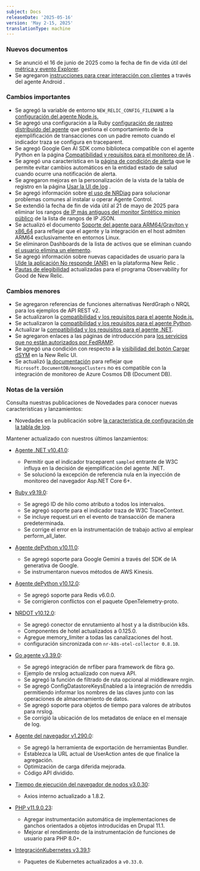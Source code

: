 ```yaml
---
subject: Docs
releaseDate: '2025-05-16'
version: 'May 2-15, 2025'
translationType: machine
---
```


### Nuevos documentos

* Se anunció el 16 de junio de 2025 como la fecha de fin de vida útil del [métrica y evento Explorer](/eol/2025/05/metrics-and-event-explorer/).
* Se agregaron [instrucciones para crear interacción con clientes](/docs/mobile-monitoring/new-relic-mobile-android/install-configure/android-agent-custom-Interaction/) a través del agente Android .

### Cambios importantes

* Se agregó la variable de entorno `NEW_RELIC_CONFIG_FILENAME` a la [configuración del agente Node.js.](/docs/apm/agents/nodejs-agent/installation-configuration/nodejs-agent-configuration/#filename)
* Se agregó una configuración a la Ruby [configuración de rastreo distribuido del agente](/docs/apm/agents/ruby-agent/configuration/ruby-agent-configuration/#distributed_tracing-sampler-remote_parent_sampled) que gestiona el comportamiento de la ejemplificación de transacciones con un padre remoto cuando el indicador traza se configura en traceparent.
* Se agregó Google Gen AI SDK como biblioteca compatible con el agente Python en la página [Compatibilidad y requisitos para el monitoreo de IA](/docs/ai-monitoring/compatibility-requirements-ai-monitoring/) .
* Se agregó una característica en la [página de condición de alerta](/docs/alerts/create-alert/create-alert-condition/alert-conditions/#disable-health-status-reporting) que le permite evitar cambios automáticos en la entidad estado de salud cuando ocurre una notificación de alerta.
* Se agregaron mejoras en la personalización de la vista de la tabla de registro en la página [Usar la UI de log](/docs/logs/ui-data/use-logs-ui/#customizable-table-views) .
* Se agregó información sobre [el uso de NRDiag](/docs/new-relic-control/agent-control/troubleshooting/#nrdiag) para solucionar problemas comunes al instalar u operar Agente Control.
* Se extendió la fecha de fin de vida útil al 21 de mayo de 2025 para eliminar los rangos [de IP más antiguos del monitor Sintético minion público](/docs/synthetics/synthetic-monitoring/administration/synthetic-public-minion-ips/#dynamic-ip-addresses) de la lista de rangos de IP JSON.
* Se actualizó el documento [Soporte del agente para ARM64/Graviton y x86\_64](/docs/apm/agents/manage-apm-agents/configuration/support-arm-graviton-x86-64/) para reflejar que el agente y la integración en el host admiten ARM64 exclusivamente en entornos Linux.
* Se eliminaron Dashboards de la lista de activos que se eliminan cuando [el usuario elimina un elemento](/docs/accounts/accounts-billing/new-relic-one-user-management/user-management-ui-and-tasks/#delete-users).
* Se agregó información sobre nuevas capacidades de usuario para la [UIde la aplicación No responde (ANR)](/docs/mobile-monitoring/mobile-monitoring-ui/application-not-responding/#view-anr-new-relic) en la plataforma New Relic .
* [Pautas de elegibilidad](/docs/accounts/accounts-billing/new-relic-one-pricing-billing/eligibility-guidelines-new-relic-nonprofit-program/#exceptions) actualizadas para el programa Observability for Good de New Relic.

### Cambios menores

* Se agregaron referencias de funciones alternativas NerdGraph o NRQL para los ejemplos de API REST v2.
* Se actualizaron la [compatibilidad y los requisitos para el agente Node.js.](/docs/apm/agents/nodejs-agent/getting-started/compatibility-requirements-nodejs-agent/)
* Se actualizaron la [compatibilidad y los requisitos para el agente Python](/docs/apm/agents/python-agent/getting-started/compatibility-requirements-python-agent/).
* Actualizar la [compatibilidad y los requisitos para el agente .NET](/docs/apm/agents/net-agent/getting-started/net-agent-compatibility-requirements/).
* Se agregaron enlaces a las páginas de introducción para [los servicios que no están autorizados por FedRAMP](/docs/security/security-privacy/compliance/certificates-standards-regulations/fedramp/#not-scope).
* Se agregó una condición con respecto a la [visibilidad del botón Cargar dSYM](/docs/mobile-monitoring/new-relic-mobile-ios/configuration/upload-dsyms-bitcode-apps/#mobile-ui) en la New Relic UI.
* Se actualizó [la documentación](/docs/infrastructure/microsoft-azure-integrations/azure-integrations-list/azure-cosmos-db-document-db-monitoring-integration/#metric-data) para reflejar que `Microsoft.DocumentDB/mongoClusters` no es compatible con la integración de monitoreo de Azure Cosmos DB (Document DB).

### Notas de la versión

Consulta nuestras publicaciones de Novedades para conocer nuevas características y lanzamientos:

* Novedades en la publicación sobre [la característica de configuración de la tabla de log](/whats-new/2025/05/whats-new-05-06-log-table-settings/).

Mantener actualizado con nuestros últimos lanzamientos:

* [Agente .NET v10.41.0](/docs/release-notes/agent-release-notes/net-release-notes/net-agent-10-41-0/):

  * Permitir que el indicador traceparent `sampled` entrante de W3C influya en la decisión de ejemplificación del agente .NET.
  * Se solucionó la excepción de referencia nula en la inyección de monitoreo del navegador Asp.NET Core 6+.

* [Ruby v9.19.0](/docs/release-notes/agent-release-notes/ruby-release-notes/ruby-agent-9-19-0/):

  * Se agregó ID de hilo como atributo a todos los intervalos.
  * Se agregó soporte para el indicador traza de W3C TraceContext.
  * Se incluye request.uri en el evento de transacción de manera predeterminada.
  * Se corrige el error en la instrumentación de trabajo activo al emplear perform\_all\_later.

* [Agente dePython v10.11.0](/docs/release-notes/agent-release-notes/python-release-notes/python-agent-101100/):

  * Se agregó soporte para Google Gemini a través del SDK de IA generativa de Google.
  * Se instrumentaron nuevos métodos de AWS Kinesis.

* [Agente dePython v10.12.0](/docs/release-notes/agent-release-notes/python-release-notes/python-agent-101200/):

  * Se agregó soporte para Redis v6.0.0.
  * Se corrigieron conflictos con el paquete OpenTelemetry-proto.

* [NRDOT v10.12.0](/docs/release-notes/nrdot-release-notes/nrdot-2025-05-06/):

  * Se agregó conector de enrutamiento al host y a la distribución k8s.
  * Componentes de hotel actualizados a 0.125.0.
  * Agregue memory\_limiter a todas las canalizaciones del host.
  * configuración sincronizada con `nr-k8s-otel-collector 0.8.10`.

* [Go agente v3.39.0](/docs/release-notes/agent-release-notes/go-release-notes/go-agent-3-39-0/):

  * Se agregó integración de nrfiber para framework de fibra go.
  * Ejemplo de nrslog actualizado con nueva API.
  * Se agregó la función de filtrado de ruta opcional al middleware nrgin.
  * Se agregó ConfigDatastoreKeysEnabled a la integración de nrreddis permitiendo informar los nombres de las claves junto con las operaciones de almacenamiento de datos.
  * Se agregó soporte para objetos de tiempo para valores de atributos para nrslog.
  * Se corrigió la ubicación de los metadatos de enlace en el mensaje de log.

* [Agente del navegador v1.290.0](/docs/release-notes/new-relic-browser-release-notes/browser-agent-release-notes/browser-agent-v1.290.0/):

  * Se agregó la herramienta de exportación de herramientas Bundler.
  * Establezca la URL actual de UserAction antes de que finalice la agregación.
  * Optimización de carga diferida mejorada.
  * Código API dividido.

* [Tiempo de ejecución del navegador de nodos v3.0.30](/docs/release-notes/synthetics-release-notes/node-browser-runtime-release-notes/node-browser-runtime-3.0.30/):

  * Axios interno actualizado a 1.8.2.

* [PHP v11.9.0.23](/docs/release-notes/agent-release-notes/php-release-notes/php-agent-11-9-0-23/):

  * Agregar instrumentación automática de implementaciones de ganchos orientados a objetos introducidas en Drupal 11.1.
  * Mejorar el rendimiento de la instrumentación de funciones de usuario para PHP 8.0+.

* [IntegraciónKubernetes v3.39.1](/docs/release-notes/infrastructure-release-notes/kubernetes-integration-release-notes/kubernetes-integration-3-39-1/):

  * Paquetes de Kubernetes actualizados a `v0.33.0`.